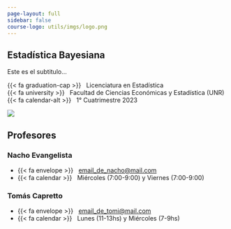 ```yaml
---
page-layout: full
sidebar: false
course-logo: utils/imgs/logo.png
---
```


::: {.grid .title-block}

::: {.course-details-title-block .g-col-12 .g-col-sm-8 .order-2 .order-sm-1 .text-center .text-sm-start}

# Estadística Bayesiana {.course-title}

::: {.course-subtitle}
Este es el subtitulo...
:::

::: {.course-meta}
{{< fa graduation-cap >}} &nbsp; Licenciatura en Estadística  
{{< fa university >}}     &nbsp; Facultad de Ciencias Económicas y Estadística  (UNR)  
{{< fa calendar-alt >}}   &nbsp; 1° Cuatrimestre 2023
:::

:::

::: {.g-col-12 .g-col-sm-4 .order-1 .order-sm-2}

::: {.grid .five-columns}

::: {.g-col-1 .g-col-sm-0}
:::

::: {.g-col-3 .g-col-sm-5}
<img src="utils/imgs/logo.png" class="img-fluid"><img>
:::

::: {.g-col-1 .g-col-sm-0}
:::
:::

:::

:::


## Profesores

::: {.grid .course-details}

::: {.g-col-12 .g-col-sm-6}

### Nacho Evangelista

* {{< fa envelope >}} &nbsp; [email_de_nacho@mail.com](email_de_nacho@mail.com)
* {{< fa calendar >}} &nbsp; Miércoles (7:00-9:00) y Viernes (7:00-9:00)

:::

::: {.g-col-12 .g-col-sm-6}

### Tomás Capretto

* {{< fa envelope >}} &nbsp; [email_de_tomi@mail.com](email_de_tomi@mail.com)
* {{< fa calendar >}} &nbsp; Lunes (11-13hs) y Miércoles (7-9hs)
:::
:::